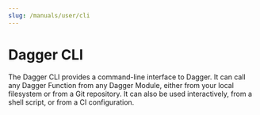 ```yaml
---
slug: /manuals/user/cli
---
```


# Dagger CLI

The Dagger CLI provides a command-line interface to Dagger. It can call any Dagger Function from any Dagger Module, either from your local filesystem or from a Git repository. It can also be used interactively, from a shell script, or from a CI configuration.
